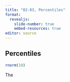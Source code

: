 ```yaml
---
title: "02-03, Percentiles"
format: 
  revealjs:
    slide-number: true
    embed-resources: true
editor: source
---
```


## Percentiles

```r
rnorm(10)
```

:::notes
The
:::
  
